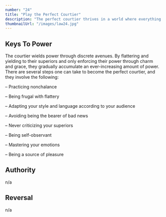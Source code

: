 ```yaml
---
number: "24"
title: "Play the Perfect Courtier"
description: "The perfect courtier thrives in a world where everything revolves around power and political dexterity. He has mastered the art of indirection; he flatters, yields to superiors, and asserts power over others in the most oblique and graceful manner. Learn and apply the laws of courtiership and there will be no limit to how far you can rise in the court."
thumbnailUrl: "/images/law24.jpg"
---
```


## Keys To Power

The courtier wields power through discrete avenues. By flattering and yielding to their superiors and only enforcing their power through charm and grace, they gradually accumulate an ever-increasing amount of power. There are several steps one can take to become the perfect courtier, and they involve the following:

– Practicing nonchalance

– Being frugal with flattery

– Adapting your style and language according to your audience

– Avoiding being the bearer of bad news

– Never criticizing your superiors

– Being self-observant

– Mastering your emotions

– Being a source of pleasure

## Authority

n/a

## Reversal

n/a
